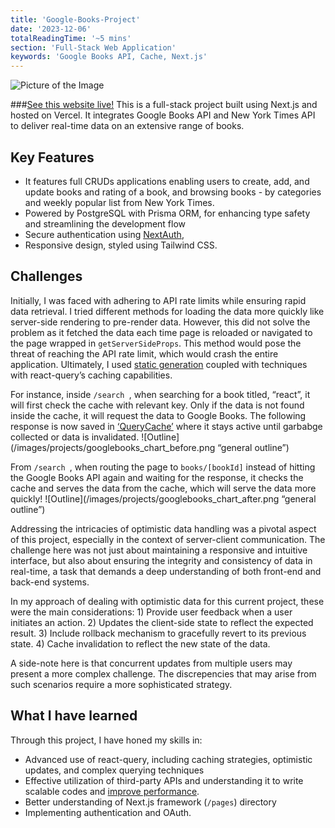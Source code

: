 ```yaml
---
title: 'Google-Books-Project'
date: '2023-12-06'
totalReadingTime: '~5 mins'
section: 'Full-Stack Web Application'
keywords: 'Google Books API, Cache, Next.js'
---
```


![Picture of the Image](/images/projects/googlebooks.png "Scenic View")

###[See this website live!](https://google-books-library.vercel.app/)
This is a full-stack project built using Next.js and hosted on Vercel. It integrates Google Books API and New York Times API to deliver real-time data on an extensive range of books. 

## Key Features
-	It features full CRUDs applications enabling users to create, add, and update books and rating of a book, and browsing books - by categories and weekly popular list from New York Times. 
-	Powered by PostgreSQL with Prisma ORM, for enhancing type safety and streamlining the development flow 
-	Secure authentication using [NextAuth](https://next-auth.js.org/v3/adapters/prisma),
-	Responsive design, styled using Tailwind CSS.

## Challenges
Initially, I was faced with adhering to API rate limits while ensuring rapid data retrieval. I tried different methods for loading the data more quickly like server-side rendering to pre-render data. However, this did not solve the problem as it fetched the data each time page is reloaded or navigated to the page wrapped in ```getServerSideProps```. This method would pose the threat of reaching the API rate limit, which would crash the entire application.
Ultimately, I used [static generation](https://nextjs.org/docs/pages/building-your-application/rendering/static-site-generation) coupled with techniques with react-query’s caching capabilities.

For instance, inside ```/search ```, when searching for a book titled, “react”, it will first check the cache with relevant key. Only if the data is not found inside the cache, it will request the data to Google Books. The following response is now saved in [‘QueryCache’]( https://tanstack.com/query/v4/docs/react/reference/QueryCache) where it stays active until garbabge collected or data is invalidated.
![Outline](/images/projects/googlebooks_chart_before.png “general outline”)

From ```/search ```, when routing the page to ```books/[bookId]``` instead of hitting the Google Books API again and waiting for the response, it checks the cache and serves the data from the cache, which will serve the data more quickly! 
![Outline](/images/projects/googlebooks_chart_after.png “general outline”)

Addressing the intricacies of optimistic data handling was a pivotal aspect of this project, especially in the context of server-client communication. The challenge here was not just about maintaining a responsive and intuitive interface, but also about ensuring the integrity and consistency of data in real-time, a task that demands a deep understanding of both front-end and back-end systems.

In my approach of dealing with optimistic data for this current project, these were the main considerations:
    1) Provide user feedback when a user initiates an action.
    2) Updates the client-side state to reflect the expected result. 
    3) Include rollback mechanism to gracefully revert to its previous state.
    4) Cache invalidation to reflect the new state of the data.

A side-note here is that concurrent updates from multiple users may present a more complex challenge. The discrepencies that may arise from such scenarios require a more sophisticated strategy.

## What I have learned
Through this project, I have honed my skills in:
-	Advanced use of react-query, including caching strategies, optimistic updates, and complex querying techniques 
-	Effective utilization of third-party APIs and understanding it to write scalable codes and [improve performance]( https://developers.google.com/books/docs/v1/performance). 
-	Better understanding of Next.js framework (```/pages```) directory
-	Implementing authentication and OAuth.
